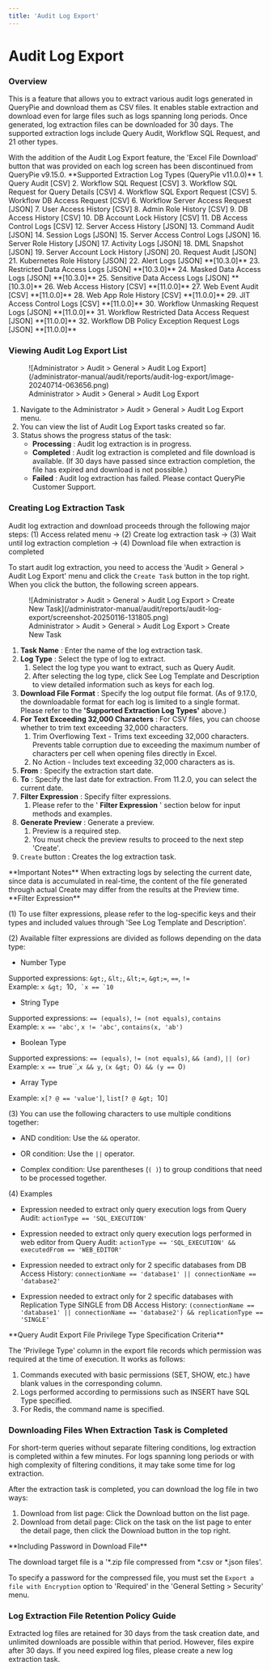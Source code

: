 ```yaml
---
title: 'Audit Log Export'
---
```



# Audit Log Export

### Overview

This is a feature that allows you to extract various audit logs generated in QueryPie and download them as CSV files. It enables stable extraction and download even for large files such as logs spanning long periods. Once generated, log extraction files can be downloaded for 30 days. The supported extraction logs include Query Audit, Workflow SQL Request, and 21 other types.

<Callout type="important">
With the addition of the Audit Log Export feature, the 'Excel File Download' button that was provided on each log screen has been discontinued from QueryPie v9.15.0.
</Callout>

<Callout type="important">
**Supported Extraction Log Types (QueryPie v11.0.0)**
1. Query Audit [CSV]
2. Workflow SQL Request [CSV]
3. Workflow SQL Request for Query Details [CSV]
4. Workflow SQL Export Request [CSV]
5. Workflow DB Access Request [CSV]
6. Workflow Server Access Request [JSON]
7. User Access History [CSV]
8. Admin Role History [CSV]
9. DB Access History [CSV]
10. DB Account Lock History [CSV]
11. DB Access Control Logs [CSV]
12. Server Access History [JSON]
13. Command Audit [JSON]
14. Session Logs [JSON]
15. Server Access Control Logs [JSON]
16. Server Role History [JSON]
17. Activity Logs [JSON]
18. DML Snapshot [JSON]
19. Server Account Lock History [JSON]
20. Request Audit [JSON]
21. Kubernetes Role History [JSON]
22. Alert Logs [JSON] **[10.3.0]** 
23. Restricted Data Access Logs [JSON] **[10.3.0]** 
24. Masked Data Access Logs [JSON] **[10.3.0]** 
25. Sensitive Data Access Logs [JSON] **[10.3.0]** 
26. Web Access History [CSV] **[11.0.0]**
27. Web Event Audit [CSV] **[11.0.0]**
28. Web App Role History [CSV] **[11.0.0]**
29. JIT Access Control Logs [CSV] **[11.0.0]**
30. Workflow Unmasking Request Logs [JSON] **[11.0.0]** 
31. Workflow Restricted Data Access Request [JSON] **[11.0.0]** 
32. Workflow DB Policy Exception Request Logs [JSON] **[11.0.0]** 
</Callout>


### Viewing Audit Log Export List

<figure data-layout="center" data-align="center">
![Administrator &gt; Audit &gt; General &gt; Audit Log Export](/administrator-manual/audit/reports/audit-log-export/image-20240714-063656.png)
<figcaption>
Administrator &gt; Audit &gt; General &gt; Audit Log Export
</figcaption>
</figure>

1. Navigate to the Administrator &gt; Audit &gt; General &gt; Audit Log Export menu.
2. You can view the list of Audit Log Export tasks created so far.
3. Status shows the progress status of the task:
    *  **Processing**  : Audit log extraction is in progress.
    *  **Completed**  : Audit log extraction is completed and file download is available. (If 30 days have passed since extraction completion, the file has expired and download is not possible.)
    *  **Failed**  : Audit log extraction has failed. Please contact QueryPie Customer Support.

### Creating Log Extraction Task

Audit log extraction and download proceeds through the following major steps: (1) Access related menu → (2) Create log extraction task → (3) Wait until log extraction completion → (4) Download file when extraction is completed

To start audit log extraction, you need to access the 'Audit &gt; General &gt; Audit Log Export' menu and click the `Create Task` button in the top right. When you click the button, the following screen appears.

<figure data-layout="center" data-align="center">
![Administrator &gt; Audit &gt; General &gt; Audit Log Export &gt; Create New Task](/administrator-manual/audit/reports/audit-log-export/screenshot-20250116-131805.png)
<figcaption>
Administrator &gt; Audit &gt; General &gt; Audit Log Export &gt; Create New Task
</figcaption>
</figure>

1.  **Task Name** : Enter the name of the log extraction task.
2.  **Log Type** : Select the type of log to extract. 
    1. Select the log type you want to extract, such as Query Audit.
    2. After selecting the log type, click See Log Template and Description to view detailed information such as keys for each log.
3.  **Download File Format** : Specify the log output file format. (As of 9.17.0, the downloadable format for each log is limited to a single format. Please refer to the **'Supported Extraction Log Types'** above.) 
4.  **For Text Exceeding 32,000 Characters**  : For CSV files, you can choose whether to trim text exceeding 32,000 characters.
    1. Trim Overflowing Text - Trims text exceeding 32,000 characters. Prevents table corruption due to exceeding the maximum number of characters per cell when opening files directly in Excel.
    2. No Action - Includes text exceeding 32,000 characters as is.
5.  **From**  : Specify the extraction start date.
6.  **To** : Specify the last date for extraction. From 11.2.0, you can select the current date. 
7.  **Filter Expression**  : Specify filter expressions. 
    1. Please refer to the ' **Filter Expression** ' section below for input methods and examples.
8.  **Generate Preview** : Generate a preview. 
    1. Preview is a required step.
    2. You must check the preview results to proceed to the next step 'Create'.
9. `Create` button : Creates the log extraction task. 

<Callout type="info">
**Important Notes**
When extracting logs by selecting the current date, since data is accumulated in real-time, the content of the file generated through actual Create may differ from the results at the Preview time.
</Callout>

<Callout type="important">
**Filter Expression**

(1) To use filter expressions, please refer to the log-specific keys and their types and included values through 'See Log Template and Description'.<br/>

(2) Available filter expressions are divided as follows depending on the data type:

- Number Type

Supported expressions: `&gt;`, `&lt;`, `&lt;=`, `&gt;=`, `==`, `!=`<br/>Example: `x &gt; `10``, `x == `10``

- String Type

Supported expressions: `== (equals)`, `!= (not equals)`, `contains`<br/>Example: `x == 'abc'`, `x != 'abc'`, `contains(x, 'ab')`

- Boolean Type

Supported expressions: `== (equals)`, `!= (not equals)`, `&& (and)`, `|| (or)`<br/>Example: `x == `true``,`x && y`, `(x &gt; `0`) && (y == `0`)`

- Array Type

Example: `x[? @ == 'value']`, `list[? @ &gt; `10`]`


(3) You can use the following characters to use multiple conditions together:

- AND condition: Use the `&&` operator.

- OR condition: Use the `||` operator.

- Complex condition: Use parentheses (`( )`) to group conditions that need to be processed together.


(4) Examples

- Expression needed to extract only query execution logs from Query Audit: `actionType == 'SQL_EXECUTION'`

- Expression needed to extract only query execution logs performed in web editor from Query Audit: `actionType == 'SQL_EXECUTION' && executedFrom == 'WEB_EDITOR'`

- Expression needed to extract only for 2 specific databases from DB Access History: `connectionName == 'database1' || connectionName == 'database2'`

- Expression needed to extract only for 2 specific databases with Replication Type SINGLE from DB Access History: `(connectionName == 'database1' || connectionName == 'database2') && replicationType == 'SINGLE'`
</Callout>


<Callout type="important">
**Query Audit Export File Privilege Type Specification Criteria**

The 'Privilege Type' column in the export file records which permission was required at the time of execution. It works as follows:

1. Commands executed with basic permissions (SET, SHOW, etc.) have blank values in the corresponding column.
2. Logs performed according to permissions such as INSERT have SQL Type specified. 
3. For Redis, the command name is specified.
</Callout>


### Downloading Files When Extraction Task is Completed

For short-term queries without separate filtering conditions, log extraction is completed within a few minutes. For logs spanning long periods or with high complexity of filtering conditions, it may take some time for log extraction.

After the extraction task is completed, you can download the log file in two ways:

1. Download from list page: Click the Download button on the list page.
2. Download from detail page: Click on the task on the list page to enter the detail page, then click the Download button in the top right.

<Callout type="important">
**Including Password in Download File**

The download target file is a '*.zip file compressed from *.csv or *.json files'.

To specify a password for the compressed file, you must set the `Export a file with Encryption` option to 'Required' in the 'General Setting &gt; Security' menu.
</Callout>


### Log Extraction File Retention Policy Guide

Extracted log files are retained for 30 days from the task creation date, and unlimited downloads are possible within that period. However, files expire after 30 days. If you need expired log files, please create a new log extraction task.

